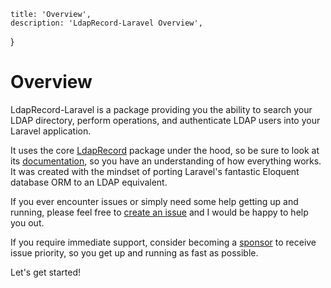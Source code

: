    title: 'Overview',
    description: 'LdapRecord-Laravel Overview',
}

# Overview

LdapRecord-Laravel is a package providing you the ability to search
your LDAP directory, perform operations, and authenticate
LDAP users into your Laravel application.

It uses the core [LdapRecord](/docs/core/v3) package under the hood, so be sure to look at its
[documentation](/docs/core/v3), so you have an understanding of how everything works.
It was created with the mindset of porting Laravel's fantastic Eloquent
database ORM to an LDAP equivalent.

If you ever encounter issues or simply need some help getting up and running,
please feel free to [create an issue](https://github.com/DirectoryTree/LdapRecord/issues/new)
and I would be happy to help you out.

If you require immediate support, consider becoming a [sponsor](https://github.com/DirectoryTree/LdapRecord?sponsor=1)
to receive issue priority, so you get up and running as fast as possible.

Let's get started!
